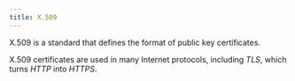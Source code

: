 ```yaml
---
title: X.509
---
```


X.509 is a standard that defines the format of public key certificates.

X.509 certificates are used in many Internet protocols, including _TLS_, which turns _HTTP_ into _HTTPS_.
